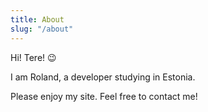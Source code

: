 ```yaml
---
title: About
slug: "/about"
---
```


Hi! Tere! 😉

I am Roland, a developer studying in Estonia.

Please enjoy my site. Feel free to contact me!
